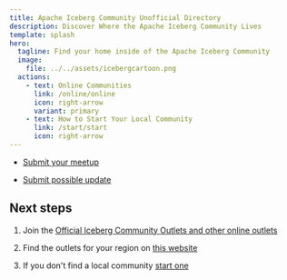 ```yaml
---
title: Apache Iceberg Community Unofficial Directory
description: Discover Where the Apache Iceberg Community Lives
template: splash
hero:
  tagline: Find your home inside of the Apache Iceberg Community
  image:
    file: ../../assets/icebergcartoon.png
  actions:
    - text: Online Communities
      link: /online/online
      icon: right-arrow
      variant: primary
    - text: How to Start Your Local Community
      link: /start/start
      icon: right-arrow
---
```


- [Submit your meetup](https://airtable.com/appjJ1DnEMvRV173g/pagH1oVMGTgzuwGTg/form)

- [Submit possible update](https://airtable.com/appjJ1DnEMvRV173g/pagqESey2e5R7pV1z/form)

## Next steps

1. Join the [Official Iceberg Community Outlets and other online outlets](/online/online)

2. Find the outlets for your region on [this website](/na/washington)

3. If you don't find a local community [start one](/start/start)


